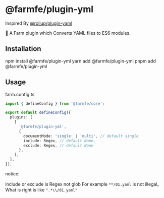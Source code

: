 
# @farmfe/plugin-yml

Inspired By [@rollup/plugin-yaml](https://www.npmjs.com/package/@rollup/plugin-yaml)

🍣 A Farm plugin which Converts YAML files to ES6 modules.

## Installation

<Tabs>
  <TabItem value="npm" label="npm">
    <CodeBlock>npm install @farmfe/plugin-yml</CodeBlock>
  </TabItem>
  <TabItem value="yarn" label="yarn">
    <CodeBlock>yarn add @farmfe/plugin-yml</CodeBlock>
  </TabItem>
  <TabItem value="pnpm" label="pnpm">
    <CodeBlock>pnpm add @farmfe/plugin-yml</CodeBlock>
  </TabItem>
</Tabs>

## Usage

farm.config.ts

```typescript
import { defineConfig } from '@farmfe/core';

export default defineConfig({
  plugins: [
    [
      '@farmfe/plugin-yml',
      {
        documentMode: 'single' | 'multi', // default single
        include: Regex, // default None,
        exclude: Regex, // default None
      },
    ],
  ],
});
```

notice:

include or exclude is Regex not glob For example `**/01.yaml` is not illegal。What is right is like `".*\\/01.yaml"`
